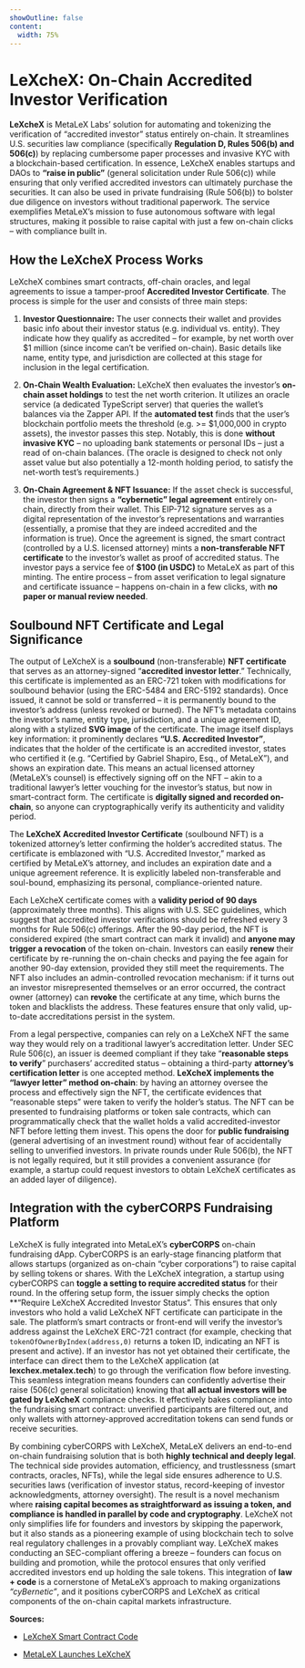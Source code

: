 ```yaml
---
showOutline: false
content:
  width: 75%
---
```


# LeXcheX: On-Chain Accredited Investor Verification

**LeXcheX** is MetaLeX Labs’ solution for automating and tokenizing the verification of “accredited investor” status entirely on-chain. It streamlines U.S. securities law compliance (specifically **Regulation D, Rules 506(b) and 506(c)**) by replacing cumbersome paper processes and invasive KYC with a blockchain-based certification. In essence, LeXcheX enables startups and DAOs to **“raise in public”** (general solicitation under Rule 506(c)) while ensuring that only verified accredited investors can ultimately purchase the securities. It can also be used in private fundraising (Rule 506(b)) to bolster due diligence on investors without traditional paperwork. The service exemplifies MetaLeX’s mission to fuse autonomous software with legal structures, making it possible to raise capital with just a few on-chain clicks – with compliance built in.

How the LeXcheX Process Works
-----------------------------

LeXcheX combines smart contracts, off-chain oracles, and legal agreements to issue a tamper-proof **Accredited Investor Certificate**. The process is simple for the user and consists of three main steps:

1.   **Investor Questionnaire:** The user connects their wallet and provides basic info about their investor status (e.g. individual vs. entity). They indicate how they qualify as accredited – for example, by net worth over $1 million (since income can’t be verified on-chain). Basic details like name, entity type, and jurisdiction are collected at this stage for inclusion in the legal certification.

2.   **On-Chain Wealth Evaluation:** LeXcheX then evaluates the investor’s **on-chain asset holdings** to test the net worth criterion. It utilizes an oracle service (a dedicated TypeScript server) that queries the wallet’s balances via the Zapper API. If the **automated test** finds that the user’s blockchain portfolio meets the threshold (e.g. >= $1,000,000 in crypto assets), the investor passes this step. Notably, this is done **without invasive KYC** – no uploading bank statements or personal IDs – just a read of on-chain balances. (The oracle is designed to check not only asset value but also potentially a 12-month holding period, to satisfy the net-worth test’s requirements.)

3.   **On-Chain Agreement & NFT Issuance:** If the asset check is successful, the investor then signs a **“cybernetic” legal agreement** entirely on-chain, directly from their wallet. This EIP-712 signature serves as a digital representation of the investor’s representations and warranties (essentially, a promise that they are indeed accredited and the information is true). Once the agreement is signed, the smart contract (controlled by a U.S. licensed attorney) mints a **non-transferable NFT certificate** to the investor’s wallet as proof of accredited status. The investor pays a service fee of **$100 (in USDC)** to MetaLeX as part of this minting. The entire process – from asset verification to legal signature and certificate issuance – happens on-chain in a few clicks, with **no paper or manual review needed**.

Soulbound NFT Certificate and Legal Significance
------------------------------------------------

The output of LeXcheX is a **soulbound** (non-transferable) **NFT certificate** that serves as an attorney-signed “**accredited investor letter**.” Technically, this certificate is implemented as an ERC-721 token with modifications for soulbound behavior (using the ERC-5484 and ERC-5192 standards). Once issued, it cannot be sold or transferred – it is permanently bound to the investor’s address (unless revoked or burned). The NFT’s metadata contains the investor’s name, entity type, jurisdiction, and a unique agreement ID, along with a stylized **SVG image** of the certificate. The image itself displays key information: it prominently declares **“U.S. Accredited Investor”**, indicates that the holder of the certificate is an accredited investor, states who certified it (e.g. “Certified by Gabriel Shapiro, Esq., of MetaLeX”), and shows an expiration date. This means an actual licensed attorney (MetaLeX’s counsel) is effectively signing off on the NFT – akin to a traditional lawyer’s letter vouching for the investor’s status, but now in smart-contract form. The certificate is **digitally signed and recorded on-chain**, so anyone can cryptographically verify its authenticity and validity period.

The **LeXcheX Accredited Investor Certificate** (soulbound NFT) is a tokenized attorney’s letter confirming the holder’s accredited status. The certificate is emblazoned with “U.S. Accredited Investor,” marked as certified by MetaLeX’s attorney, and includes an expiration date and a unique agreement reference. It is explicitly labeled non-transferable and soul-bound, emphasizing its personal, compliance-oriented nature.

Each LeXcheX certificate comes with a **validity period of 90 days** (approximately three months). This aligns with U.S. SEC guidelines, which suggest that accredited investor verifications should be refreshed every 3 months for Rule 506(c) offerings. After the 90-day period, the NFT is considered expired (the smart contract can mark it invalid) and **anyone may trigger a revocation** of the token on-chain. Investors can easily **renew** their certificate by re-running the on-chain checks and paying the fee again for another 90-day extension, provided they still meet the requirements. The NFT also includes an admin-controlled revocation mechanism: if it turns out an investor misrepresented themselves or an error occurred, the contract owner (attorney) can **revoke** the certificate at any time, which burns the token and blacklists the address. These features ensure that only valid, up-to-date accreditations persist in the system.

From a legal perspective, companies can rely on a LeXcheX NFT the same way they would rely on a traditional lawyer’s accreditation letter. Under SEC Rule 506(c), an issuer is deemed compliant if they take “**reasonable steps to verify**” purchasers’ accredited status – obtaining a third-party **attorney’s certification letter** is one accepted method. **LeXcheX implements the “lawyer letter” method on-chain**: by having an attorney oversee the process and effectively sign the NFT, the certificate evidences that “reasonable steps” were taken to verify the holder’s status. The NFT can be presented to fundraising platforms or token sale contracts, which can programmatically check that the wallet holds a valid accredited-investor NFT before letting them invest. This opens the door for **public fundraising** (general advertising of an investment round) without fear of accidentally selling to unverified investors. In private rounds under Rule 506(b), the NFT is not legally required, but it still provides a convenient assurance (for example, a startup could request investors to obtain LeXcheX certificates as an added layer of diligence).

Integration with the cyberCORPS Fundraising Platform
----------------------------------------------------

LeXcheX is fully integrated into MetaLeX’s **cyberCORPS** on-chain fundraising dApp. CyberCORPS is an early-stage financing platform that allows startups (organized as on-chain “cyber corporations”) to raise capital by selling tokens or shares. With the LeXcheX integration, a startup using cyberCORPS can **toggle a setting to require accredited status** for their round. In the offering setup form, the issuer simply checks the option **“Require LeXcheX Accredited Investor Status”. This ensures that only investors who hold a valid LeXcheX NFT certificate can participate in the sale. The platform’s smart contracts or front-end will verify the investor’s address against the LeXcheX ERC-721 contract (for example, checking that `tokenOfOwnerByIndex(address,0)` returns a token ID, indicating an NFT is present and active). If an investor has not yet obtained their certificate, the interface can direct them to the LeXcheX application (at **lexchex.metalex.tech**) to go through the verification flow before investing. This seamless integration means founders can confidently advertise their raise (506(c) general solicitation) knowing that **all actual investors will be gated by LeXcheX** compliance checks. It effectively bakes compliance into the fundraising smart contract: unverified participants are filtered out, and only wallets with attorney-approved accreditation tokens can send funds or receive securities.

By combining cyberCORPS with LeXcheX, MetaLeX delivers an end-to-end on-chain fundraising solution that is both **highly technical and deeply legal**. The technical side provides automation, efficiency, and trustlessness (smart contracts, oracles, NFTs), while the legal side ensures adherence to U.S. securities laws (verification of investor status, record-keeping of investor acknowledgments, attorney oversight). The result is a novel mechanism where **raising capital becomes as straightforward as issuing a token, and compliance is handled in parallel by code and cryptography**. LeXcheX not only simplifies life for founders and investors by skipping the paperwork, but it also stands as a pioneering example of using blockchain tech to solve real regulatory challenges in a provably compliant way. LeXcheX makes conducting an SEC-compliant offering a breeze – founders can focus on building and promotion, while the protocol ensures that only verified accredited investors end up holding the sale tokens. This integration of **law + code** is a cornerstone of MetaLeX’s approach to making organizations _“cyBernetic”_, and it positions cyberCORPS and LeXcheX as critical components of the on-chain capital markets infrastructure.

**Sources:**

* [LeXcheX Smart Contract Code](https://github.com/MetaLex-Tech/cybercorps-contracts/blob/e2afc8b1fbecff89f97b8b23d6134508ed00437a/src/creds/lexchex.sol)

* [MetaLeX Launches LeXcheX](https://x.com/MetaLeX_Labs/status/1943310043853521392)
